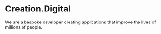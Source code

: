 # Creation.Digital
We are a bespoke developer creating applications that improve the lives of millions of people.
